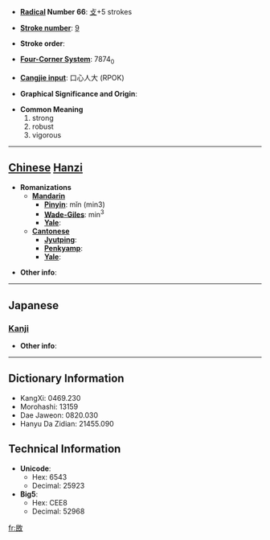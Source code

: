 * '''[[Wiktionary:Chinese radical index| Radical]] Number 66''': [[Wiktionary:Chinese radical index 攴|攴]]+5 strokes

* '''[[Wiktionary:Chinese total strokes index|Stroke number]]''': [[Wiktionary:Chinese total strokes index 9|9]]

* '''Stroke order''': 

* '''[[Wiktionary:Chinese four corner index|Four-Corner System]]''': 7874<sub>0</sub>

* '''[[Wiktionary:Chinese Cangjie index|Cangjie input]]''': 口心人大 (RPOK)

* '''Graphical Significance and Origin''': 

* '''Common Meaning'''
*#strong
*# robust
*# vigorous


----

== [[Chinese]] [[Hanzi]] ==

* '''Romanizations'''
** '''[[Mandarin]]'''
*** '''[[Pinyin]]''': mǐn (min3)
*** '''[[Wade-Giles]]''': min<sup>3</sup>
*** '''[[Yale]]''': 
** '''[[Cantonese]]'''
*** '''[[Jyutping]]''':
*** '''[[Penkyamp]]''': 
*** '''[[Yale]]''': 

* '''Other info''': 

----

==Japanese==
===[[Kanji]]===
{{kanji|on readings=[[びん]] (bin), [[みん]] (min), [[ふん]] (fun)
|kun readings=[[つとめる]] (tsutomeru)
}}

* '''Other info''':  

----

== Dictionary Information ==

* KangXi: 0469.230
* Morohashi: 13159
* Dae Jaweon: 0820.030
* Hanyu Da Zidian: 21455.090

== Technical Information ==

* '''Unicode''':
** Hex: 6543
** Decimal: 25923
* '''Big5''':
** Hex: CEE8
** Decimal: 52968

[[fr:敃]]
